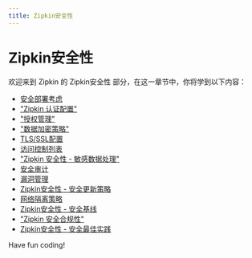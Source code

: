```yaml
---
title: Zipkin安全性
---
```


# Zipkin安全性

欢迎来到 Zipkin 的 Zipkin安全性 部分，在这一章节中，你将学到以下内容：

- [安全部署考虑](./0-security-deployment-considerations.mdx)
- ["Zipkin 认证配置"](./1-authentication-configuration.mdx)
- ["授权管理"](./2-authorization-management.mdx)
- ["数据加密策略"](./3-data-encryption-strategy.mdx)
- [TLS/SSL配置](./4-tlsssl-configuration.mdx)
- [访问控制列表](./5-access-control-list.mdx)
- ["Zipkin 安全性 - 敏感数据处理"](./6-sensitive-data-handling.mdx)
- [安全审计](./7-security-audit.mdx)
- [漏洞管理](./8-vulnerability-management.mdx)
- [Zipkin安全性 - 安全更新策略](./9-security-update-policy.mdx)
- [网络隔离策略](./10-network-isolation-strategy.mdx)
- [Zipkin安全性 - 安全基线](./11-security-baseline.mdx)
- ["Zipkin 安全合规性"](./12-security-compliance.mdx)
- [Zipkin安全性 - 安全最佳实践](./13-security-best-practices.mdx)

Have fun coding!